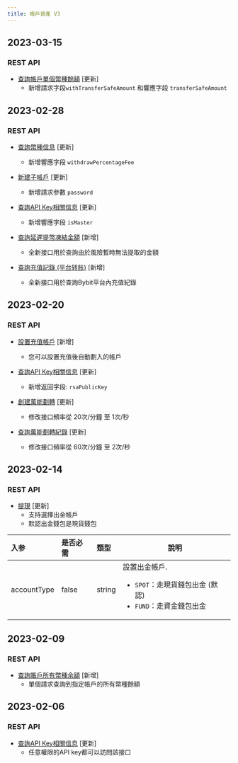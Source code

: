 ```yaml
---
title: 帳戶資產 V3
---
```

## 2023-03-15
### REST API
* [查詢帳戶單個幣種餘額](../account-asset/coin-balance) [更新]
    * 新增請求字段`withTransferSafeAmount` 和響應字段 `transferSafeAmount`

## 2023-02-28
### REST API
* [查詢幣種信息](../account-asset/coin-info) [更新]
    * 新增響應字段 `withdrawPercentageFee`

* [新建子帳戶](../account-asset/create-subuid) [更新]
    * 新增請求參數 `password`

* [查詢API Key相關信息](../account-asset/apikey-info) [更新]
    * 新增響應字段 `isMaster`

* [查詢延遲提幣凍結金額](../account-asset/delay-amount) [新增]
  * 全新接口用於查詢由於風險暫時無法提取的金額

* [查詢充值記錄 (平台转账)](../account-asset/internal-deposit-record) [新增]
  * 全新接口用於查詢Bybit平台內充值紀錄

## 2023-02-20
### REST API
* [設置充值帳戶](../account-asset/set-deposit-acct) [新增]
    * 您可以設置充值後自動劃入的帳戶

* [查詢API Key相關信息](../account-asset/apikey-info) [更新]
    * 新增返回字段: `rsaPublicKey`

* [創建萬能劃轉](../account-asset/uni-transfer) [更新]
    * 修改接口頻率從 20次/分鐘 至 1次/秒

* [查詢萬能劃轉紀錄](../account-asset/uni-transfer-list) [更新]
    * 修改接口頻率從 60次/分鐘 至 2次/秒

## 2023-02-14
### REST API
* [提現](../account-asset/withdraw) [更新]
  * 支持選擇出金帳戶
  * 默認出金錢包是現貨錢包

| 入参 | 是否必需 | 類型 | 說明|
|:----- |:-------|:-----|------ |
|accountType|false|string |設置出金帳戶. <ul><li>`SPOT`：走現貨錢包出金 (默認)</li><li>`FUND`：走資金錢包出金</li></ul>|

## 2023-02-09
### REST API
* [查詢賬戶所有幣種余額](../account-asset/all-balance) [新增]
    * 單個請求查詢到指定帳戶的所有幣種餘額

## 2023-02-06
### REST API
* [查詢API Key相關信息](../account-asset/apikey-info) [更新]
    * 任意權限的API key都可以訪問該接口